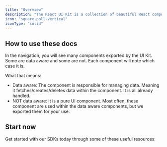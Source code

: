 ```yaml
---
title: "Overview"
description: "The React UI Kit is a collection of beautiful React components backed by the JavaScript SDK that can help engineers build an immersive chat experience."
icon: "square-poll-vertical"
iconType: "solid"
---
```


## How to use these docs

In the navigation, you will see many components exported by the UI Kit. Some are data aware and some are not.
Each component will note which case it is. 

What that means:

- Data aware: The component is responsible for managing data. Meaning it fetches/creates/deletes data within
  the component. It is all already handled.
- NOT data aware: It is a pure UI component. Most often, these component are used within the data aware components,
  but we exported them for your use.

## Start now

Get started with our SDKs today through some of these useful resources:

<CardGroup cols={2}>
  <Card
    title="Installation"
    icon="download"
    iconType="solid"
    href="installation"
  ></Card>
  <Card
    title="Customization"
    icon="wand-magic-sparkles"
    iconType="solid"
    href="customization"
  ></Card>
  <Card
    title="Sample Apps"
    icon="js"
    iconType="solid"
    href="https://github.com/BotStacks/javascript-examples"
  ></Card>
  <Card
    title="Design Resource"
    icon="Figma"
    iconType="solid"
    href="https://www.figma.com/file/to0svpIcxIysJnTY8VPltC/BotStacks-UI-Kit-for-Mobile?type=design&t=qUe6yClgR70e7nX7-6"
  ></Card>
  <Card
    title="Support"
    icon="handshake-angle"
    iconType="solid"
    href="support"
  ></Card>
</CardGroup>
